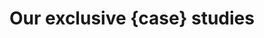 ---
title: "Our exclusive {case} studies"
description: "Our design services starts and ends with a best-in-class experience strategy that builds to provide you with an informed response"
---